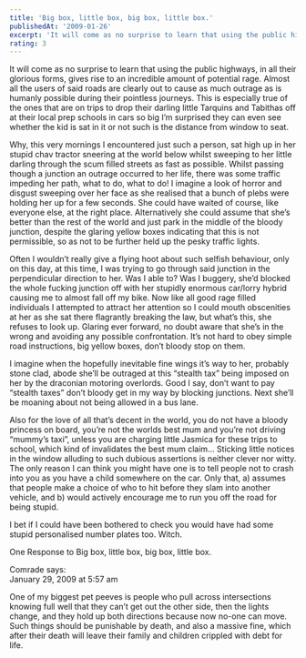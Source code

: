 ```yaml
---
title: 'Big box, little box, big box, little box.'
publishedAt: '2009-01-26'
excerpt: 'It will come as no surprise to learn that using the public highways, in all their glorious forms, gives rise to an incredible amount of potential rage. Almost all the users of said roads are clearly out to cause as much outrage as is humanly possible during their pointless journeys. This is especially true of the ones that are on trips to drop their darling little Tarquins and Tabithas off at their local prep schools in cars so big I’m surprised they can even see whether the kid is sat in it or not such is the distance from window to seat.'
rating: 3
---
```


It will come as no surprise to learn that using the public highways, in all their glorious forms, gives rise to an incredible amount of potential rage. Almost all the users of said roads are clearly out to cause as much outrage as is humanly possible during their pointless journeys. This is especially true of the ones that are on trips to drop their darling little Tarquins and Tabithas off at their local prep schools in cars so big I’m surprised they can even see whether the kid is sat in it or not such is the distance from window to seat.

Why, this very mornings I encountered just such a person, sat high up in her stupid chav tractor sneering at the world below whilst sweeping to her little darling through the scum filled streets as fast as possible. Whilst passing though a junction an outrage occurred to her life, there was some traffic impeding her path, what to do, what to do! I imagine a look of horror and disgust sweeping over her face as she realised that a bunch of plebs were holding her up for a few seconds. She could have waited of course, like everyone else, at the right place. Alternatively she could assume that she’s better than the rest of the world and just park in the middle of the bloody junction, despite the glaring yellow boxes indicating that this is not permissible, so as not to be further held up the pesky traffic lights.

Often I wouldn’t really give a flying hoot about such selfish behaviour, only on this day, at this time, I was trying to go through said junction in the perpendicular direction to her. Was I able to? Was I buggery, she’d blocked the whole fucking junction off with her stupidly enormous car/lorry hybrid causing me to almost fall off my bike. Now like all good rage filled individuals I attempted to attract her attention so I could mouth obscenities at her as she sat there flagrantly breaking the law, but what’s this, she refuses to look up. Glaring ever forward, no doubt aware that she’s in the wrong and avoiding any possible confrontation. It’s not hard to obey simple road instructions, big yellow boxes, don’t bloody stop on them.

I imagine when the hopefully inevitable fine wings it’s way to her, probably stone clad, abode she’ll be outraged at this “stealth tax” being imposed on her by the draconian motoring overlords. Good I say, don’t want to pay “stealth taxes” don’t bloody get in my way by blocking junctions. Next she’ll be moaning about not being allowed in a bus lane.

Also for the love of all that’s decent in the world, you do not have a bloody princess on board, you’re not the worlds best mum and you’re not driving “mummy’s taxi”, unless you are charging little Jasmica for these trips to school, which kind of invalidates the best mum claim… Sticking little notices in the window alluding to such dubious assertions is neither clever nor witty. The only reason I can think you might have one is to tell people not to crash into you as you have a child somewhere on the car. Only that, a) assumes that people make a choice of who to hit before they slam into another vehicle, and b) would actively encourage me to run you off the road for being stupid.

I bet if I could have been bothered to check you would have had some stupid personalised number plates too. Witch.

One Response to Big box, little box, big box, little box.

Comrade says:	
January 29, 2009 at 5:57 am	

One of my biggest pet peeves is people who pull across intersections knowing full well that they can’t get out the other side, then the lights change, and they hold up both directions because now no-one can move. Such things should be punishable by death, and also a massive fine, which after their death will leave their family and children crippled with debt for life.
